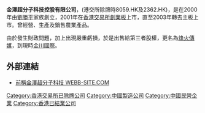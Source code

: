 '''金澤超分子科技控股有限公司'''，(港交所除牌時8059.HK及2362.HK)，是在2000年由[[劉勝平|劉勝平]]家族創立，2001年在[[香港交易所|香港交易所]][[香港創業板|創業板]]上市，直至2003年轉去主板上市。曾經營、生產及銷售農業產品。

由於發生財政問題，加上出現嚴重虧損，於是出售給第三者股權，更名為[[烽火傳媒|烽火傳媒]]，到現時[[金川國際|金川國際]]。
 
==外部連結==
* [http://webb-site.com/dbpub/orgdata.asp?p=13614 前稱金澤超分子科技 WEBB-SITE.COM] {{Wayback|url=http://webb-site.com/dbpub/orgdata.asp?p=13614 |date=20140801074518 }}

[[Category:香港交易所已除牌公司|Category:香港交易所已除牌公司]]
[[Category:中國製造公司|Category:中國製造公司]]
[[Category:中國民營企業|Category:中國民營企業]]
[[Category:香港已結業公司|Category:香港已結業公司]]